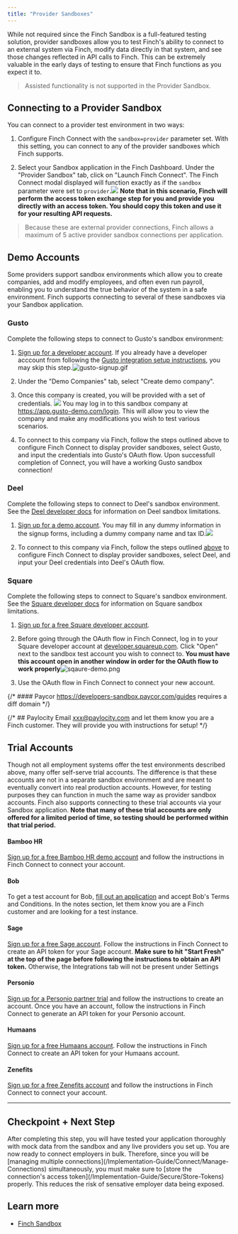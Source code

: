 ```yaml
---
title: "Provider Sandboxes"
---
```


While not required since the Finch Sandbox is a full-featured testing solution, provider sandboxes allow you to test Finch's ability to connect to an external system via Finch, modify data directly in that system, and see those changes reflected in API calls to Finch. This can be extremely valuable in the early days of testing to ensure that Finch functions as you expect it to.

> Assisted functionality is not supported in the Provider Sandbox.

## Connecting to a Provider Sandbox
You can connect to a provider test environment in two ways:
1. Configure Finch Connect with the `sandbox=provider` parameter set. With this setting, you can connect to any of the provider sandboxes which Finch supports.

1. Select your Sandbox application in the Finch Dashboard. Under the "Provider Sandbox" tab, click on "Launch Finch Connect". The Finch Connect modal displayed will function exactly as if the `sandbox` parameter were set to `provider`.![](</docs/images/sandbox/dashboard-connect.png>) **Note that in this scenario, Finch will perform the access token exchange step for you and provide you directly with an access token. You should copy this token and use it for your resulting API requests.**

> Because these are external provider connections, Finch allows a maximum of 5 active provider sandbox connections per application.

## Demo Accounts
Some providers support sandbox environments which allow you to create companies, add and modify employees, and often even run payroll, enabling you to understand the true behavior of the system in a safe environment. Finch supports connecting to several of these sandboxes via your Sandbox application.

### Gusto
Complete the following steps to connect to Gusto's sandbox environment:
1. [Sign up for a developer account](https://dev.gusto.com/accounts/sign_up). If you already have a developer acccount from following the [Gusto integration setup instructions](/Integrations/Provider-specific-Information/Gusto), you may skip this step.![gusto-signup.gif](/docs/images/gusto/gusto-signup.gif)

1. Under the "Demo Companies" tab, select "Create demo company".

1. Once this company is created, you will be provided with a set of credentials. ![](</docs/images/sandbox/gusto-test-company.png>) You may log in to this sandbox company at https://app.gusto-demo.com/login. This will allow you to view the company and make any modifications you wish to test various scenarios.

1. To connect to this company via Finch, follow the steps outlined above to configure Finch Connect to display provider sandboxes, select Gusto, and input the credentials into Gusto's OAuth flow. Upon successfull completion of Connect, you will have a working Gusto sandbox connection!


### Deel
Complete the following steps to connect to Deel's sandbox environment. See the [Deel developer docs](https://developer.deel.com/docs/sandbox) for information on Deel sandbox limitations.
1. [Sign up for a demo account](https://demo.letsdeel.com/create-profile?user-type=client). You may fill in any dummy information in the signup forms, including a dummy company name and tax ID.![](</docs/images/sandbox/deel-demo.png>)

1. To connect to this company via Finch, follow the steps outlined [above](#connecting-to-a-provider-test-environment) to configure Finch Connect to display provider sandboxes, select Deel, and input your Deel credentials into Deel's OAuth flow.

### Square
Complete the following steps to connect to Square's sandbox environment. See the [Square developer docs](https://developer.squareup.com/docs/devtools/sandbox/overview#sandbox-limitations) for information on Square sandbox limitations.
1. [Sign up for a free Square developer account](https://squareup.com/login?app=developer&lang_code=en-US&return_to=https://developer.squareup.com/apps?lang=en-US&country=us).
1. Before going through the OAuth flow in Finch Connect, log in to your Square developer account at [developer.squareup.com](https://developer.squareup.com). Click "Open" next to the sandbox test account you wish to connect to. **You must have this account open in another window in order for the OAuth flow to work properly**![sqaure-demo.png](</docs/images/sandbox/square-demo.png>)

1. Use the OAuth flow in Finch Connect to connect your new account. 

{/* #### Paycor
https://developers-sandbox.paycor.com/guides
requires a diff domain */}

{/* ## Paylocity
Email xxx@paylocity.com and let them know you are a Finch customer. They will provide you with instructions for setup! */}

## Trial Accounts
Though not all employment systems offer the test environments described above, many offer self-serve trial accounts. The difference is that these accounts are not in a separate sandbox environment and are meant to eventually convert into real production accounts. However, for testing purposes they can function in much the same way as provider sandbox accounts. Finch also supports connecting to these trial accounts via your Sandbox application. **Note that many of these trial accounts are only offered for a limited period of time, so testing should be performed within that trial period.**

#### Bamboo HR

[Sign up for a free Bamboo HR demo account](https://www.bamboohr.com/signup/) and follow the instructions in Finch Connect to connect your account.

#### Bob
To get a test account for Bob, [fill out an application](https://dash.partnerstack.com/application?company=hibob&group=techpartnerapplication&gref=page) and accept Bob's Terms and Conditions. In the notes section, let them know you are a Finch customer and are looking for a test instance.

#### Sage
[Sign up for a free Sage account](https://sage.hr/register). Follow the instructions in Finch Connect to create an API token for your Sage account. **Make sure to hit "Start Fresh" at the top of the page before following the instructions to obtain an API token.** Otherwise, the Integrations tab will not be present under Settings

#### Personio
[Sign up for a Personio partner trial](https://www.personio.com/partner-trial/) and follow the instructions to create an account. Once you have an account, follow the instructions in Finch Connect to generate an API token for your Personio account.

#### Humaans
[Sign up for a free Humaans account](https://app.humaans.io/signup). Follow the instructions in Finch Connect to create an API token for your Humaans account.

#### Zenefits

[Sign up for a free Zenefits account](https://www.zenefits.com/learn/trial-signup/) and follow the instructions in Finch Connect to connect your account.

---

## Checkpoint + Next Step
<Check>
 After completing this step, you will have tested your application thoroughly with mock data from the sandbox and any live providers you set up. You are now ready to connect employers in bulk. Therefore, since you will be [managing multiple connections](/Implementation-Guide/Connect/Manage-Connections) simultaneously, you must make sure to [store the connection's access token](/Implementation-Guide/Secure/Store-Tokens) properly. This reduces the risk of sensative employer data being exposed.
</Check>

## Learn more

- [Finch Sandbox](/Implementation-Guide/Test/Finch-Sandbox)
